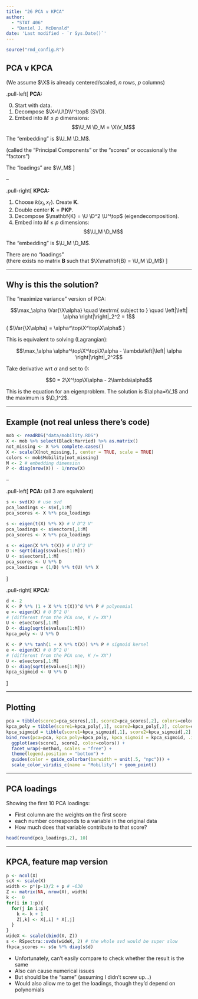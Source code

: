 ```yaml
---
title: "26 PCA v KPCA"
author: 
  - "STAT 406"
  - "Daniel J. McDonald"
date: 'Last modified - `r Sys.Date()`'
---
```




```r
source("rmd_config.R")
```

## PCA v KPCA



$$\newcommand{\Expect}[1]{\mathbb{E}\left[ #1 \right]}
\newcommand{\Var}[1]{\mathrm{Var}\left[ #1 \right]}
\newcommand{\Cov}[2]{\mathrm{Cov}\left[#1,\ #2\right]}
\newcommand{\given}{\ \vert\ }
\newcommand{\argmin}{\arg\min}
\newcommand{\argmax}{\arg\max}
\newcommand{\R}{\mathbb{R}}
\newcommand{\P}{P}
\newcommand{\norm}[1]{\left\lVert #1 \right\rVert}
\renewcommand{\hat}{\widehat}
\newcommand{\tr}[1]{\mbox{tr}(#1)}
\newcommand{\X}{\mathbf{X}}
\newcommand{\y}{\mathbf{y}}
\newcommand{\x}{\mathbf{x}}
\newcommand{\U}{\mathbf{U}}
\newcommand{\D}{\mathbf{D}}
\newcommand{\V}{\mathbf{V}}$$

(We assume $\X$ is already centered/scaled, $n$ rows, $p$ columns)


.pull-left[
__PCA:__

0. Start with data.
1. Decompose $\X=\U\D\V^\top$ (SVD). 
2. Embed into $M\leq p$ dimensions: 
$$\U_M \D_M = \X\V_M$$

The "embedding" is $\U_M \D_M$.

(called the "Principal Components" or the "scores" or occasionally the "factors")

The "loadings" are $\V_M$
]

--

.pull-right[
__KPCA:__

1. Choose $k(x_i, x_{i'})$. Create $\mathbf{K}$.
1. Double center $\mathbf{K} = \mathbf{PKP}$.
1. Decompose $\mathbf{K} = \U \D^2 \U^\top$ (eigendecomposition).
1. Embed into $M\leq p$ dimensions:
$$\U_M \D_M$$

The "embedding" is $\U_M \D_M$.

There are no "loadings"  
(there exists no matrix $\mathbf{B}$ such that $\X\mathbf{B} = \U_M \D_M$)
]

---

## Why is this the solution?

The "maximize variance" version of PCA:

$$\max_\alpha \Var{\X\alpha} \quad \textrm{ subject to } \quad \left|\left| \alpha \right|\right|_2^2 = 1$$

( $\Var{\X\alpha} = \alpha^\top\X^\top\X\alpha$ )

This is equivalent to solving (Lagrangian):

$$\max_\alpha \alpha^\top\X^\top\X\alpha - \lambda\left|\left| \alpha \right|\right|_2^2$$

Take derivative wrt $\alpha$ and set to 0:

$$0 = 2\X^\top\X\alpha - 2\lambda\alpha$$

This is the equation for an eigenproblem. The solution is $\alpha=\V_1$ and the maximum is $\D_1^2$.

---

## Example (not real unless there's code)

```r
mob <- readRDS("data/mobility.RDS")
X <- mob %>% select(Black:Married) %>% as.matrix()
not_missing <- X %>% complete.cases()
X <- scale(X[not_missing,], center = TRUE, scale = TRUE)
colors <- mob$Mobility[not_missing] 
M <- 2 # embedding dimension
P <- diag(nrow(X)) - 1/nrow(X)
```

--

.pull-left[
__PCA:__ (all 3 are equivalent)

```r
s <- svd(X) # use svd 
pca_loadings <- s$v[,1:M]
pca_scores <- X %*% pca_loadings
```


```r
s <- eigen(t(X) %*% X) # V D^2 V'
pca_loadings <- s$vectors[,1:M]
pca_scores <- X %*% pca_loadings
```


```r
s <- eigen(X %*% t(X)) # U D^2 U'
D <- sqrt(diag(s$values[1:M]))
U <- s$vectors[,1:M]
pca_scores <- U %*% D
pca_loadings = (1/D) %*% t(U) %*% X

```



]

.pull-right[
__KPCA:__

```r
d <- 2
K <- P %*% (1 + X %*% t(X))^d %*% P # polynomial
e <- eigen(K) # U D^2 U' 
# (different from the PCA one, K /= XX')
U <- e$vectors[,1:M]
D <- diag(sqrt(e$values[1:M]))
kpca_poly <- U %*% D
```

```r
K <- P %*% tanh(1 + X %*% t(X)) %*% P # sigmoid kernel
e <- eigen(K) # U D^2 U' 
# (different from the PCA one, K /= XX')
U <- e$vectors[,1:M]
D <- diag(sqrt(e$values[1:M]))
kpca_sigmoid <- U %*% D
```


]

---

## Plotting

```r
pca = tibble(score1=pca_scores[,1], score2=pca_scores[,2], colors=colors)
kpca_poly = tibble(score1=kpca_poly[,1], score2=kpca_poly[,2], colors=colors)
kpca_sigmoid = tibble(score1=kpca_sigmoid[,1], score2=kpca_sigmoid[,2], colors=colors)
bind_rows(pca=pca, kpca_poly=kpca_poly, kpca_sigmoid = kpca_sigmoid, .id="method") %>%
  ggplot(aes(score1, score2, color=colors)) + 
  facet_wrap(~method, scales = "free") + 
  theme(legend.position = "bottom") +
  guides(color = guide_colorbar(barwidth = unit(.5, "npc"))) +
  scale_color_viridis_c(name = "Mobility") + geom_point()
```

---

## PCA loadings

Showing the first 10 PCA loadings:

* First column are the weights on the first score
* each number corresponds to a variable in the original data
* How much does that variable contribute to that score?

```r
head(round(pca_loadings,2), 10)
```

---

## KPCA, feature map version

```r
p <- ncol(X)
scX <- scale(X)
width <- p*(p-1)/2 + p # ~630
Z <- matrix(NA, nrow(X), width)
k <-  0
for(i in 1:p){
  for(j in i:p){
    k <- k + 1
    Z[,k] <- X[,i] * X[,j]
  }
}
wideX <- scale(cbind(X, Z))
s <- RSpectra::svds(wideX, 2) # the whole svd would be super slow
fkpca_scores <- s$u %*% diag(s$d)
```

* Unfortunately, can't easily compare to check whether the result is the same
* Also can cause numerical issues
* But should be the "same" (assuming I didn't screw up...)
* Would also allow me to get the loadings, though they'd depend on polynomials